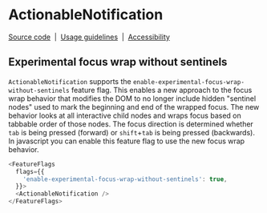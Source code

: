 
<Meta isTemplate />

# ActionableNotification

[Source code](https://github.com/carbon-design-system/carbon/tree/main/packages/react/src/components/Notification)
&nbsp;|&nbsp;
[Usage guidelines](https://www.carbondesignsystem.com/components/notification/usage)
&nbsp;|&nbsp;
[Accessibility](https://www.carbondesignsystem.com/components/notification/accessibility)

## Experimental focus wrap without sentinels

`ActionableNotification` supports the
`enable-experimental-focus-wrap-without-sentinels` feature flag. This enables a
new approach to the focus wrap behavior that modifies the DOM to no longer
include hidden "sentinel nodes" used to mark the beginning and end of the
wrapped focus. The new behavior looks at all interactive child nodes and wraps
focus based on tabbable order of those nodes. The focus direction is determined
whether `tab` is being pressed (forward) or `shift`+`tab` is being pressed
(backwards). In javascript you can enable this feature flag to use the new focus
wrap behavior.

```js
<FeatureFlags
  flags={{
    'enable-experimental-focus-wrap-without-sentinels': true,
  }}>
  <ActionableNotification />
</FeatureFlags>
```

